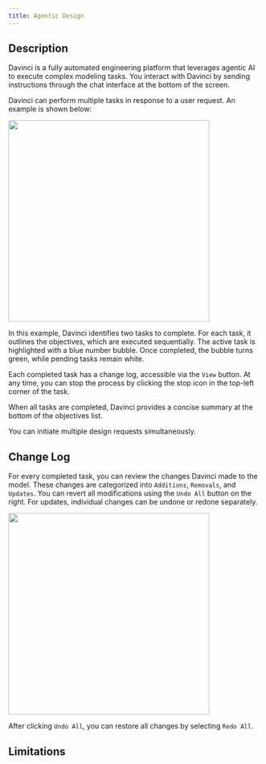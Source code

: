 ```yaml
---
title: Agentic Design
---
```


## Description  
Davinci is a fully automated engineering platform that leverages agentic AI to execute complex modeling tasks. You interact with Davinci by sending instructions through the chat interface at the bottom of the screen.  

Davinci can perform multiple tasks in response to a user request. An example is shown below:  

<img height="400" noZoom src="/images/task_example.jpg" />  

In this example, Davinci identifies two tasks to complete. For each task, it outlines the objectives, which are executed sequentially. The active task is highlighted with a blue number bubble. Once completed, the bubble turns green, while pending tasks remain white.  

Each completed task has a change log, accessible via the `View` button. At any time, you can stop the process by clicking the stop icon in the top-left corner of the task.  

When all tasks are completed, Davinci provides a concise summary at the bottom of the objectives list.  

<Note>You can initiate multiple design requests simultaneously.</Note>  

## Change Log  
For every completed task, you can review the changes Davinci made to the model. These changes are categorized into `Additions`, `Removals`, and `Updates`. You can revert all modifications using the `Undo All` button on the right. For updates, individual changes can be undone or redone separately.  

<img height="400" noZoom src="/images/change_example.jpg" />  

<Note>After clicking `Undo All`, you can restore all changes by selecting `Redo All`.</Note>  

## Limitations  



